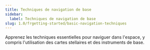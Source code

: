 ```yaml
---
title: Techniques de navigation de base
sidebar:
  label: Techniques de navigation de base
slug: 1.0/frgetting-started/basic-navigation-techniques
---
```


Apprenez les techniques essentielles pour naviguer dans l'espace, y compris l'utilisation des cartes stellaires et des instruments de base.
